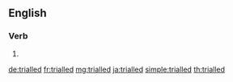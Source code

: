 ==English==

===Verb===
{{head|en|verb form}}

# {{en-past of|trial}}

[[de:trialled]]
[[fr:trialled]]
[[mg:trialled]]
[[ja:trialled]]
[[simple:trialled]]
[[th:trialled]]